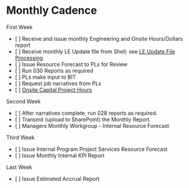 = Monthly Cadence =

First Week
* [ ] Receive and issue monthly Engineering and Onsite Hours/Dollars report
* [ ] Receive monthly LE Update file from Shell; see [[LE Update File Processing]]
* [ ] Issue Resource Forecast to PLs for Review
* [ ] Run 030 Reports as required
* [ ] PLs make input to BIT
* [ ] Request job narratives from PLs
* [ ] [[Onsite Capital Project Hours]]	

Second Week
* [ ] After narratives complete, run 028 reports as required.
* [ ] Transmit (upload to SharePoint) the Monthly Report.
* [ ] Managers Monthly Workgroup - Internal Resource Forecast

Third Week
* [ ] Issue Internal Program Project Services Resource Forecast
* [ ] Issue Monthly Internal KPI Report

Last Week
* [ ] Issue Estimated Accrual Report
